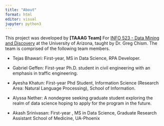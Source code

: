 ```yaml
---
title: "About"
format: html
editor: visual
jupyter: python3
---
```


This project was developed by **\[TAAAG Team\]** For [INFO 523 - Data Mining and Discovery](https://datamineaz.org/) at the University of Arizona, taught by Dr. Greg Chism. The team is comprised of the following team members.

-   Tejas Bhawari: First-year, MS in Data Science, RPA Developer.

-   Gabriel Geffen: First-year Ph.D. student in civil engineering with an emphasis in traffic engineering.

-   Ayesha Khatun: First-year Phd Student, Information Science (Research Area: Natural Language Processing), School of Information.

-   Alyssa Nether: A nondegree seeking graduate student exploring the realm of data science hoping to apply for the program in the future.

-   Akash Srinivasan: First-year , MS in Data Science, Graduate Research Assistant School of Medicine, UA-Phoenix

